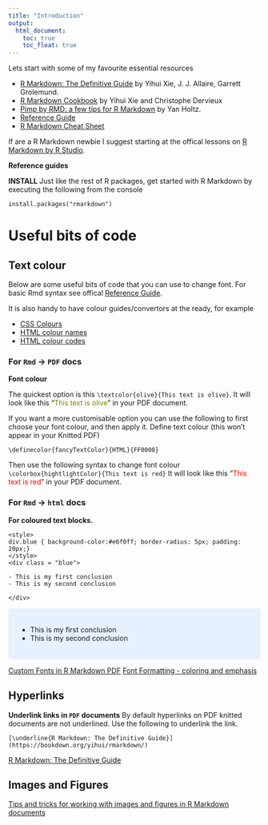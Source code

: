 ```yaml
---
title: "Introduction"
output:
  html_document:
    toc: true
    toc_float: true
---
```


Lets start with some of my favourite essential resources

* [R Markdown: The Definitive Guide](https://bookdown.org/yihui/rmarkdown/) by Yihui Xie, J. J. Allaire, Garrett Grolemund.
* [R Markdown Cookbook](https://bookdown.org/yihui/rmarkdown-cookbook/) by Yihui Xie and Christophe Dervieux
* [Pimp by RMD: a few tips for R Markdown](https://holtzy.github.io/Pimp-my-rmd/) by Yan Holtz.
* [Reference Guide](https://rstudio.com/wp-content/uploads/2015/03/rmarkdown-reference.pdf?_ga=2.203245073.1802232962.1587452707-209816525.1575608236)
* [R Markdown Cheat Sheet](https://github.com/rstudio/cheatsheets/raw/master/rmarkdown-2.0.pdf)


If are a R Markdown newbie I suggest starting at the offical lessons on [R Markdown by R Studio](https://rmarkdown.rstudio.com/).

**Reference guides**


**INSTALL**
Just like the rest of R packages, get started with R Markdown by executing the following from the console
```
install.packages("rmarkdown")
```


# Useful bits of code

## Text colour

Below are some useful bits of code that you can use to change font. For basic Rmd syntax see offical [Reference Guide](https://rstudio.com/wp-content/uploads/2015/03/rmarkdown-reference.pdf?_ga=2.203245073.1802232962.1587452707-209816525.1575608236).

It is also handy to have colour guides/convertors at the ready, for example

* [CSS Colours](https://www.w3schools.com/cssref/css_colors.asp)
* [HTML colour names](https://www.w3schools.com/colors/colors_names.asp)
* [HTML colour codes](https://htmlcolorcodes.com/)

### For `Rmd` -> `PDF` docs

**Font colour**

The quickest option is this `\textcolor{olive}{This text is olive}`. It will look like this "<span style="color: olive;">This text is olive</span>" in your PDF document.


If you want a more customisable option you can use the following to first choose your font colour, and then apply it.
Define text colour (this won't appear in your Knitted PDF)
```
\definecolor{fancyTextColor}{HTML}{FF0000}
```

Then use the following syntax to change font colour `\colorbox{hightlightColor}{This text is red}` It will look like this "<span style="color: red;">This text is red</span>" in your PDF document.

### For `Rmd` -> `html` docs

**For coloured text blocks.**
```
<style>
div.blue { background-color:#e6f0ff; border-radius: 5px; padding: 20px;}
</style>
<div class = "blue">

- This is my first conclusion
- This is my second conclusion

</div>
```
<style>
div.blue { background-color:#e6f0ff; border-radius: 5px; padding: 20px;}
</style>
<div class = "blue">

- This is my first conclusion
- This is my second conclusion

</div>

[Custom Fonts in R Markdown PDF](https://community.rstudio.com/t/custom-fonts-in-rmarkdown-pdf/2098)
[Font Formatting - coloring and emphasis](https://edpflager.com/?p=4002)

## Hyperlinks

**Underlink links in `PDF` documents**
By default hyperlinks on PDF knitted documents are not underlined.
Use the following to underlink the link.
```
[\underline{R Markdown: The Definitive Guide}](https://bookdown.org/yihui/rmarkdown/)
```
[R Markdown: The Definitive Guide](https://bookdown.org/yihui/rmarkdown/)

## Images and Figures

[Tips and tricks for working with images and figures in R Markdown documents](http://zevross.com/blog/2017/06/19/tips-and-tricks-for-working-with-images-and-figures-in-r-markdown-documents/)

